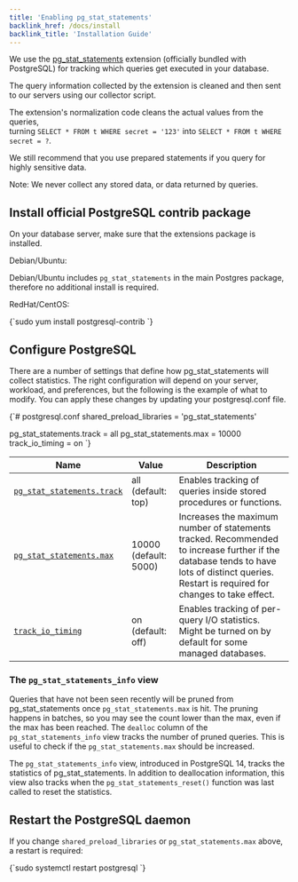 ```yaml
---
title: 'Enabling pg_stat_statements'
backlink_href: /docs/install
backlink_title: 'Installation Guide'
---
```


We use the [pg_stat_statements](http://www.postgresql.org/docs/current/static/pgstatstatements.html) extension (officially bundled with PostgreSQL) for tracking which queries get executed in your database.

The query information collected by the extension is cleaned and then sent to our servers using our collector script.

The extension's normalization code cleans the actual values from the queries,<br />
turning ```SELECT * FROM t WHERE secret = '123'``` into ```SELECT * FROM t WHERE secret = ?```.

We still recommend that you use prepared statements if you query for highly sensitive data.

Note: We never collect any stored data, or data returned by queries.

## Install official PostgreSQL contrib package

On your database server, make sure that the extensions package is installed.

Debian/Ubuntu:

Debian/Ubuntu includes `pg_stat_statements` in the main Postgres package,
therefore no additional install is required.

RedHat/CentOS:

<CodeBlock language="bash">
{`sudo yum install postgresql-contrib
`}
</CodeBlock>

## Configure PostgreSQL

There are a number of settings that define how pg_stat_statements will collect
statistics.
The right configuration will depend on your server, workload, and preferences,
but the following is the example of what to modify.
You can apply these changes by updating your postgresql.conf file.

<CodeBlock language="text">
{`# postgresql.conf
shared_preload_libraries = 'pg_stat_statements'
 
pg_stat_statements.track = all
pg_stat_statements.max = 10000
track_io_timing = on
`}
</CodeBlock>

<table>
  <thead>
    <tr>
      <th>Name</th>
      <th>Value</th>
      <th>Description</th>
    </tr>
  </thead>
  <tbody>
    <tr>
      <td>
        <a target="_blank" href="https://www.postgresql.org/docs/current/pgstatstatements.html#PGSTATSTATEMENTS-CONFIG-PARAMS">
          <code>pg_stat_statements.track</code>
        </a>
      </td>
      <td>all (default: top)</td>
      <td>Enables tracking of queries inside stored procedures or functions.</td>
    </tr>
    <tr>
      <td>
        <a target="_blank" href="https://www.postgresql.org/docs/current/pgstatstatements.html#PGSTATSTATEMENTS-CONFIG-PARAMS">
          <code>pg_stat_statements.max</code>
        </a>
      </td>
      <td>10000 (default: 5000)</td>
      <td>
        Increases the maximum number of statements tracked.
        Recommended to increase further if the database tends to have lots of distinct queries.
        Restart is required for changes to take effect.
      </td>
    </tr>
    <tr>
      <td>
        <a target="_blank" href="https://www.postgresql.org/docs/current/runtime-config-statistics.html">
          <code>track_io_timing</code>
        </a>
      </td>
      <td>on (default: off)</td>
      <td>Enables tracking of per-query I/O statistics. Might be turned on by default for some managed databases.</td>
    </tr>
  </tbody>
</table>

### The `pg_stat_statements_info` view

Queries that have not been seen recently will be pruned from pg_stat_statements
once `pg_stat_statements.max` is hit. The pruning happens in batches, so you may
see the count lower than the max, even if the max has been reached.
The `dealloc` column of the `pg_stat_statements_info` view tracks the number of
pruned queries. This is useful to check if the `pg_stat_statements.max` should
be increased.

The `pg_stat_statements_info` view, introduced in PostgreSQL 14, tracks the
statistics of pg_stat_statements. In addition to deallocation information, this
view also tracks when the `pg_stat_statements_reset()` function was last called
to reset the statistics.

## Restart the PostgreSQL daemon

If you change `shared_preload_libraries` or `pg_stat_statements.max` above, a restart is required:

<CodeBlock language="bash">
{`sudo systemctl restart postgresql
`}
</CodeBlock>


<br />
<div><SignupCTA eventLabel="Docs" /></div>
